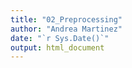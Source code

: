 ```yaml
---
title: "02_Preprocessing"
author: "Andrea Martinez"
date: "`r Sys.Date()`"
output: html_document
---
```



